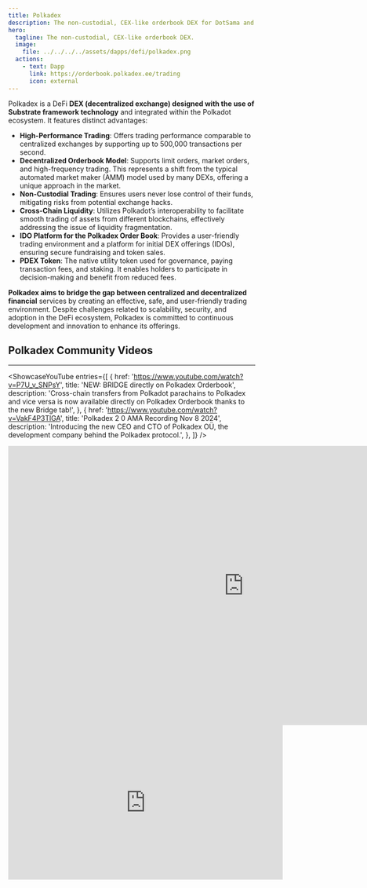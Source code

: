 ```yaml
---
title: Polkadex
description: The non-custodial, CEX-like orderbook DEX for DotSama and beyond.
hero:
  tagline: The non-custodial, CEX-like orderbook DEX.
  image: 
    file: ../../../../assets/dapps/defi/polkadex.png
  actions:
    - text: Dapp
      link: https://orderbook.polkadex.ee/trading
      icon: external
---
```



Polkadex is a DeFi **DEX (decentralized exchange) designed with the use of Substrate framework technology** and integrated within the Polkadot ecosystem. It features distinct advantages:
- **High-Performance Trading**: Offers trading performance comparable to centralized exchanges by supporting up to 500,000 transactions per second.
- **Decentralized Orderbook Model**: Supports limit orders, market orders, and high-frequency trading. This represents a shift from the typical automated market maker (AMM) model used by many DEXs, offering a unique approach in the market.
- **Non-Custodial Trading**: Ensures users never lose control of their funds, mitigating risks from potential exchange hacks.
- **Cross-Chain Liquidity**: Utilizes Polkadot’s interoperability to facilitate smooth trading of assets from different blockchains, effectively addressing the issue of liquidity fragmentation.
- **IDO Platform for the Polkadex Order Book**: Provides a user-friendly trading environment and a platform for initial DEX offerings (IDOs), ensuring secure fundraising and token sales.
- **PDEX Token**: The native utility token used for governance, paying transaction fees, and staking. It enables holders to participate in decision-making and benefit from reduced fees.

**Polkadex aims to bridge the gap between centralized and decentralized financial** services by creating an effective, safe, and user-friendly trading environment. Despite challenges related to scalability, security, and adoption in the DeFi ecosystem, Polkadex is committed to continuous development and innovation to enhance its offerings.

## Polkadex Community Videos
------------
<ShowcaseYouTube
  entries={[
    {
      href: 'https://www.youtube.com/watch?v=P7U_v_SNPsY',
      title: 'NEW: BRIDGE directly on Polkadex Orderbook',
      description: 'Cross-chain transfers from Polkadot parachains to Polkadex and vice versa is now available directly on Polkadex Orderbook thanks to the new Bridge tab!',
    },
        {
        href: 'https://www.youtube.com/watch?v=VakF4P3TlGA',
      title: 'Polkadex 2 0 AMA Recording Nov 8 2024',
      description: 'Introducing the new CEO and CTO of Polkadex OÜ, the development company behind the Polkadex protocol.',
    },
  ]} />





<iframe src="https://docs.google.com/presentation/d/e/2PACX-1vRpL7jwbrNqHirgSV5QIWuzMgpxOIeFAJ-GNrU3DkAw__ZsaZ0hLfUzOpCdEeSyp5rnguKF2QUkhD0j/embed?start=false&loop=false&delayms=3000" frameborder="0" width="960" height="569" allowfullscreen="true" mozallowfullscreen="true" webkitallowfullscreen="true"></iframe>

<iframe width="560" height="315" src="https://www.youtube.com/embed/T3U1QAcKrEU?si=6dF6N-rM3QY3fmhz" title="YouTube video player" frameborder="0" allow="accelerometer; autoplay; clipboard-write; encrypted-media; gyroscope; picture-in-picture; web-share" referrerpolicy="strict-origin-when-cross-origin" allowfullscreen></iframe>

